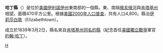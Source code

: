 {{Otheruses|哈丁縣|subject=美國伊利諾伊州的一個縣|other=同名的縣}}
{{Infobox U.S. County
| county = 哈丁縣
| state = 伊利諾州
| en county = Hardin County
| en state = Illinois
| seal = 
| seallink = 
| map = 
| map size = 150
| founded = 1839
| seat = [[伊莉莎白敦_(伊利諾伊州)|伊莉莎白敦]] 
| largest city = [[Rosiclare,_Illinois|Rosiclare]]
| area_total_sq_mi = 182
| area_total_km2 = 470
| area_land_sq_mi = 178
| area_land_km2 = 462
| area_water_sq_mi = 3
| area_water_km2 = 8
| area percentage = 1.76%
| census yr = 2000
| pop = 4800
| density_sq_mi = 27
| density_km2 = 10
| time zone = Central
| UTC offset = -6
| DST offset= -5
| footnotes = 
| web = 
|}}
'''哈丁縣'''（{{lang-en|Hardin County}}）是位於[[美國|美國]][[伊利諾伊州|伊利諾伊州]]東南部的一個縣，東、南隔[[俄亥俄河|俄亥俄河]]與[[肯塔基州|肯塔基州]]相望。面積470平方公里。根據[[美國2000年人口普查|美國2000年人口普查]]，共有人口4,800。縣治[[伊莉莎白敦_(伊利諾伊州)|伊莉莎白敦]]（Elizabethtown）。

成立於1839年3月2日，縣名來自[[肯塔基州|肯塔基州]][[哈丁縣_(肯塔基州)|同名的縣]]（紀念首任[[美國獨立戰爭|美國獨立戰爭]]軍官[[約翰·哈丁|約翰·哈丁]]）。

{{伊利诺伊州}}
{{哈丁縣 (伊利諾伊州)}}

{{Illinois-stub}}
[[Category:伊利諾州行政區劃|H]]